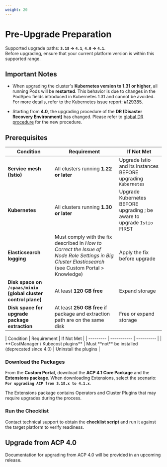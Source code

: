 ```yaml
---
weight: 20
---
```

# Pre-Upgrade Preparation

Supported upgrade paths: **`3.18` → `4.1`**, **`4.0` → `4.1`**.  
Before upgrading, ensure that your current platform version is within this supported range.  

## Important Notes

* When upgrading the cluster's **Kubernetes version to 1.31 or higher**, all running Pods will be **restarted**. This behavior is due to changes in the PodSpec fields introduced in Kubernetes 1.31 and cannot be avoided. For more details, refer to the Kubernetes issue report: [#129385](https://github.com/kubernetes/kubernetes/issues/129385).

* Starting from <Term name="productShort" /> **4.0**, the upgrading procedure of the **DR (Disaster Recovery Environment)** has changed. Please refer to [global DR procedure](./upgrade_global_cluster.mdx#global_dr) for the new procedure.

## Prerequisites

| Condition | Requirement | If Not Met |
| --------- | ----------- | ---------- |
| **Service mesh (Istio)** | All clusters running **1.22 or later** | Upgrade Istio and its instances BEFORE upgrading `Kubernetes` |
| **Kubernetes** | All clusters running **1.30 or later** | Upgrade Kubernetes BEFORE upgrading <Term name="productShort" />; be aware to upgrade `Istio` FIRST |
| **Elasticsearch logging** | Must comply with the fix described in *How to Correct the Issue of Node Role Settings in Big Cluster Elasticsearch* (see Custom Portal > Knowledge) | Apply the fix before upgrade |
| **Disk space on `/cpaas/minio` (global cluster control plane)** | At least **120 GB free** | Expand storage |
| **Disk space for upgrade package extraction** | At least **250 GB free** if package and extraction path are on the same disk | Free or expand storage |

<Tabs>
  <Tab label="Upgrading from 3.18">
  | Condition | Requirement | If Not Met |
  | --------- | ----------- | ---------- |
  | **CostManager / Kubecost plugins** | Must **not** be installed (deprecated since 4.0) | Uninstall the plugins |
  </Tab>
</Tabs>

### Download the Packages

From the **Custom Portal**, download the **ACP 4.1 Core Package** and the **Extensions package**.
When downloading Extensions, select the scenario: **`For upgrading ACP from 3.18.x to 4.1.x`**.

The Extensions package contains Operators and Cluster Plugins that may require upgrades during the process.

### Run the Checklist

Contact technical support to obtain the **checklist script** and run it against the target platform to verify readiness.

## Upgrade from ACP 4.0

Documentation for upgrading from ACP 4.0 will be provided in an upcoming release.
